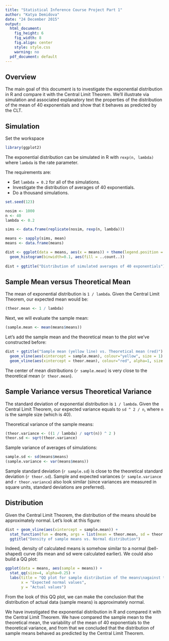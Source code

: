 ```yaml
---
title: "Statistical Inference Course Project Part 1"
author: "Katya Demidova"
date: "24 December 2015"
output:
  html_document:
    fig_height: 6
    fig_width: 8
    fig.align: center
    style: style.css
    warning: no
  pdf_document: default
---
```


## Overview

The main goal of this document is to investigate the exponential distribution in R and compare it with the Central Limit Theorem. We'll illustrate via simulation and associated explanatory text the properties of the distribution of the mean of 40 exponentials and show that it behaves as predicted by the CLT.

## Simulation

Set the workspace
```r
library(ggplot2)
```

The exponential distribution can be simulated in R with `rexp(n, lambda)` where `lambda` is the rate parameter. 

The requirements are:

- Set `lambda = 0.2` for all of the simulations.
- Investigate the distribution of averages of 40 exponentials.
- Do a thousand simulations.

```r
set.seed(123)

nosim <- 1000
n <- 40
lambda <- 0.2

sims <- data.frame(replicate(nosim, rexp(n, lambda)))

means <- sapply(sims, mean)
means <- data.frame(means)

dist <- ggplot(data = means, aes(x = means)) + theme(legend.position = "none") +
  geom_histogram(binwidth=0.1, aes(fill = ..count..))
  
dist + ggtitle("Distribution of simulated averages of 40 exponentials") 
```

## Sample Mean versus Theoretical Mean

The mean of exponential distribution is `1 / lambda`. Given the Central Limit Theorem, our expected mean would be:

```r
(theor.mean <- 1 / lambda)
```

Next, we will evaluate the sample mean:
```r
(sample.mean <- mean(means$means))
```

Let's add the sample mean and the theoretical mean to the plot we've constructed before:

```r
dist + ggtitle("Sample mean (yellow line) vs. Theoretical mean (red)") +
  geom_vline(aes(xintercept = sample.mean), colour="yellow", size = 1) +
  geom_vline(aes(xintercept = theor.mean), colour="red", alpha=1, size = 1)
```

The center of mean distributions (`r sample.mean`) is very close to the theoretical mean (`r theor.mean`). 

## Sample Variance versus Theoretical Variance

The standard deviation of exponential distribution is `1 / lambda`. Given the Central Limit Theorem, our expected variance equals to `sd ^ 2 / n`, where `n` is the sample size (which is 40).

Theoretical variance of the sample means:

```r
(theor.variance <- ((1 / lambda) / sqrt(n)) ^ 2 )
theor.sd <- sqrt(theor.variance)
```

Sample variance of averages of simulations:

```r
sample.sd <- sd(means$means)
(sample.variance <- var(means$means))
```

Sample standard deviation (`r sample.sd`) is close to the theoretical standard deviation (`r theor.sd`). Sample and expected variances (`r sample.variance` and `r theor.variance`) also look similar (since variances are measured in square units, standard deviations are preferred).

## Distribution

Given the Central Limit Theorem, the distribution of the means should be approximately normal. Let's look at this figure:

```r
dist + geom_vline(aes(xintercept = sample.mean)) +
  stat_function(fun = dnorm, args = list(mean = theor.mean, sd = theor.sd)) +
  ggtitle("Density of sample means vs. Normal distribution")
```

Indeed, density of calculated means is somehow similar to a normal (bell-shaped) curve (its mean and sd were calculated earlier). We could also build a QQ plot:
```r
ggplot(data = means, aes(sample = means)) + 
  stat_qq(size=4, alpha=0.25) + 
  labs(title = "QQ plot for sample distribution of the means\nagainst theoretical distribution", 
       x = "Expected normal values", 
       y = "Actual values")
```
From the look of this QQ plot, we can make the conclusion that the distribution of actual data (sample means) is approximately normal.

We have investigated the exponential distribution in R and compared it with the Central Limit Theorem. We have compared the sample mean to the theoretical mean, the variability of the mean of 40 exponentials to the theoretical variance, and from that we concluded that the distribution of sample means behaved as predicted by the Central Limit Theorem.